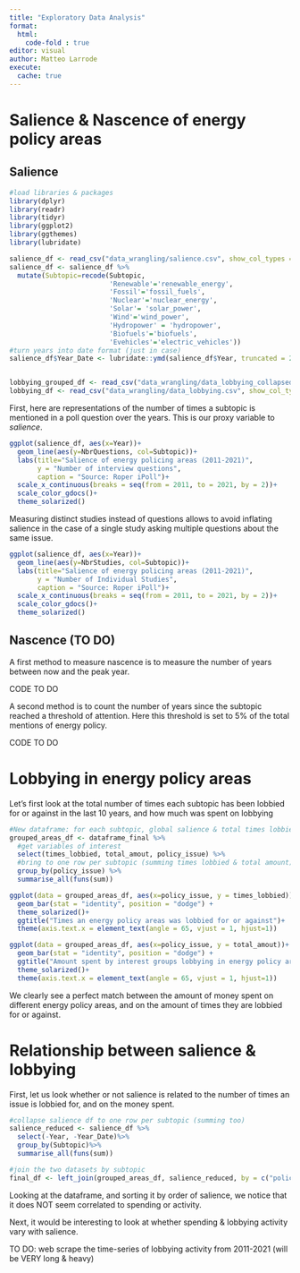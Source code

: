 ```yaml
---
title: "Exploratory Data Analysis"
format: 
  html:
    code-fold : true
editor: visual
author: Matteo Larrode
execute: 
  cache: true
---
```


# Salience & Nascence of energy policy areas

## Salience

```r
#load libraries & packages
library(dplyr)
library(readr)
library(tidyr)
library(ggplot2)
library(ggthemes)
library(lubridate)

salience_df <- read_csv("data_wrangling/salience.csv", show_col_types = FALSE)
salience_df <- salience_df %>% 
  mutate(Subtopic=recode(Subtopic, 
                         'Renewable'='renewable_energy', 
                         'Fossil'='fossil_fuels',
                         'Nuclear'='nuclear_energy',
                         'Solar'= 'solar_power',
                         'Wind'='wind_power',
                         'Hydropower' = 'hydropower',
                         'Biofuels'='biofuels',
                         'Evehicles'='electric_vehicles'))
#turn years into date format (just in case)
salience_df$Year_Date <- lubridate::ymd(salience_df$Year, truncated = 2L)


lobbying_grouped_df <- read_csv("data_wrangling/data_lobbying_collapsed.csv", show_col_types = FALSE)
lobbying_df <- read_csv("data_wrangling/data_lobbying.csv", show_col_types = FALSE)

```

First, here are representations of the number of times a subtopic is mentioned in a poll question over the years. This is our proxy variable to *salience*.

```r
ggplot(salience_df, aes(x=Year))+
  geom_line(aes(y=NbrQuestions, col=Subtopic))+
  labs(title="Salience of energy policing areas (2011-2021)",
       y = "Number of interview questions",
       caption = "Source: Roper iPoll")+
  scale_x_continuous(breaks = seq(from = 2011, to = 2021, by = 2))+
  scale_color_gdocs()+
  theme_solarized()
```

Measuring distinct studies instead of questions allows to avoid inflating salience in the case of a single study asking multiple questions about the same issue.

```r

ggplot(salience_df, aes(x=Year))+
  geom_line(aes(y=NbrStudies, col=Subtopic))+
  labs(title="Salience of energy policing areas (2011-2021)",
       y = "Number of Individual Studies",
       caption = "Source: Roper iPoll")+
  scale_x_continuous(breaks = seq(from = 2011, to = 2021, by = 2))+
  scale_color_gdocs()+
  theme_solarized()
```

## Nascence (TO DO)

A first method to measure nascence is to measure the number of years between now and the peak year.

CODE TO DO

A second method is to count the number of years since the subtopic reached a threshold of attention. Here this threshold is set to 5% of the total mentions of energy policy.

CODE TO DO

# Lobbying in energy policy areas

Let's first look at the total number of times each subtopic has been lobbied for or against in the last 10 years, and how much was spent on lobbying

```r
#New dataframe: for each subtopic, global salience & total times lobbied
grouped_areas_df <- dataframe_final %>%
  #get variables of interest
  select(times_lobbied, total_amout, policy_issue) %>%
  #bring to one row per subtopic (summing times lobbied & total amount)
  group_by(policy_issue) %>%
  summarise_all(funs(sum))

ggplot(data = grouped_areas_df, aes(x=policy_issue, y = times_lobbied))+
  geom_bar(stat = "identity", position = "dodge") +
  theme_solarized()+
  ggtitle("Times an energy policy areas was lobbied for or against")+
  theme(axis.text.x = element_text(angle = 65, vjust = 1, hjust=1))

ggplot(data = grouped_areas_df, aes(x=policy_issue, y = total_amout))+
  geom_bar(stat = "identity", position = "dodge") +
  ggtitle("Amount spent by interest groups lobbying in energy policy areas")+
  theme_solarized()+
  theme(axis.text.x = element_text(angle = 65, vjust = 1, hjust=1))
```

We clearly see a perfect match between the amount of money spent on different energy policy areas, and on the amount of times they are lobbied for or against.

# Relationship between salience & lobbying

First, let us look whether or not salience is related to the number of times an issue is lobbied for, and on the money spent.

```r
#collapse salience df to one row per subtopic (summing too)
salience_reduced <- salience_df %>% 
  select(-Year, -Year_Date)%>%
  group_by(Subtopic)%>%
  summarise_all(funs(sum))

#join the two datasets by subtopic
final_df <- left_join(grouped_areas_df, salience_reduced, by = c("policy_issue"="Subtopic"))

```

Looking at the dataframe, and sorting it by order of salience, we notice that it does NOT seem correlated to spending or activity.

Next, it would be interesting to look at whether spending & lobbying activity vary with salience.

TO DO: web scrape the time-series of lobbying activity from 2011-2021 (will be VERY long & heavy)
